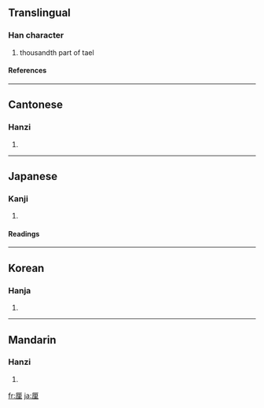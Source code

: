 {{see|釐}}

==Translingual==
===Han character===
{{Han char|rn=27|rad=厂|as=07|sn=9|four=7121<sub>4</sub>|canj=一田土 (MWG)}}
# thousandth part of tael
====References====
{{Han ref|kx=0161.230|dkj=02946|dj=0368.040|hdz=10072.030|uh=5398|ud=21400|bh=CDF9|bd=52729}}
----
==Cantonese==
===Hanzi===
{{yue-hanzi|jyut=|y=lei4}}
# {{defn|Cantonese}}
----
==Japanese==
===Kanji===
{{ja-kanji|grade=c|rs=厂07}}
# {{defn|Japanese}} 
====Readings====
{{ja-readings|on=[[りん]] (rin), [[てん]] (ten)|kun=[[みせ]] (mise)}}
----
==Korean==
===Hanja===
{{ko-hanja|hangeul=[[리]], [[전]]|rv=ri, jeon|mr=ri, chŏn}}
# {{defn|Korean}}
----
==Mandarin==
===Hanzi===
{{cmn-hanzi|tra=釐|pin=[[lí]] ([[li2]])|wg=li<sup>2</sup>}}
# {{defn|Mandarin}}

[[fr:厘]]
[[ja:厘]]